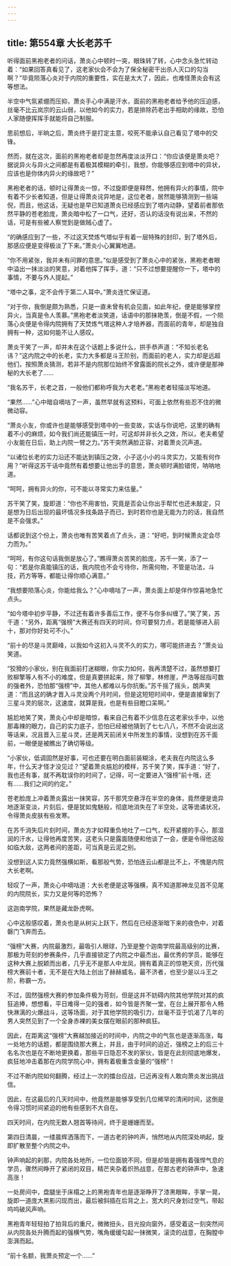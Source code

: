 ```yaml
---
---
---
```

title: 第554章 大长老苏千
---



听得面前黑袍老者的问话，萧炎心中顿时一突，眼珠转了转，心中念头急忙转动着：“如果回答真看见了，这老家伙会不会为了保全秘密干出杀人灭口的勾当啊？”毕竟陨落心炎对于内院的重要性，实在是太大了，因此，也难怪萧炎会有这等想法。

半空中气氛紧绷而压抑，萧炎手心中满是汗水，面前的黑袍老者给予他的压迫感，丝毫不比云岚宗的云山弱，以他如今的实力，若是排除药老出手相助的缘故，恐怕人家随便挥挥手就能将自己制服。

思前想后，半晌之后，萧炎终于是打定主意，咬死不能承认自己看见了塔中的交锋。

然而，就在这次，面前的黑袍老者却是忽然再度淡淡开口：“你应该便是萧炎吧？据说异火与异火之间都是有着极其模糊的牵引，我想，你能够感应到塔中的异状，应该也是你体内异火的缘故吧？”

黑袍老者的话，顿时让得萧炎一惊，不过旋即便是释然，他拥有异火的事情，院中有着不少长者知道，但是让得萧炎诧异地是，这位老者，居然能够猜测到一些端倪，而且，他这话，无疑也是早已知道萧炎已经感应到了塔内动静，望着前者那依然平静的苍老脸庞，萧炎暗中松了一口气，还好，否认的话没有说出来，不然的话，可是有些被人察觉到是做贼心虚了。

“的确感应到了一些，不过这天焚炼气塔似乎有着一层特殊的封印，到了塔外后，那感应便是变得极淡了下来。”萧炎小心翼翼地道。

“你不用紧张，我并未有问罪的意思。”似是感受到了萧炎心中的紧张，黑袍老者眼中溢出一抹淡淡的笑意，对着他挥了挥手，道：“只不过想要提醒你一下，塔中的事情，不要与外人提起。”

“塔中之事，定不会传于第二人耳中。”萧炎连忙保证道。

“对于你，我倒是颇为熟悉，只是一直未曾有机会见面，如此年纪，便是能够掌控异火，当真是令人羡慕。”黑袍老者淡笑道，话语中的那抹艳羡，倒是不假，一个陨落心炎便是令得内院拥有了天焚炼气塔这种人才培养器，而面前的青年，却是独自拥有一种，这如何能不让人感叹。

萧炎干笑了一声，却并未在这个话题上多说什么，拱手恭声道：“不知长老名讳？”这内院之中的长老，实力大多都是斗王阶别，而面前的老人，实力却是远超他们，按照萧炎猜测，若非不是内院那位始终不曾露面的院长之外，或许便是那神秘的大长老了……

“我名苏干，长老之首，一般他们都称呼我为大老老。”黑袍老者轻描淡写地道。

“果然……”心中暗自嘀咕了一声，虽然早就有这预料，可面上依然有些忍不住的微微动容。

“萧炎小友，你或许也是能够感受到塔中的一些变故，实话与你说吧，这里的确有着不小的麻烦，如今我们尚还能镇压一时，可这却并非长久之效，所以，老夫希望小友能在日后，助上内院一臂之力。”苏干突然满脸正容，对着萧炎沉声道。

“以诸位长老的实力沿还不能达到镇压之效，小子这小小的斗灵实力，又能有何作用？”听得这苏干话中竟然有着想要让他出手的意思，萧炎顿时满脸错愕，呐呐地道。

“呵呵，拥有异火的你，可不能以寻常实力来估量。”

苏干笑了笑，旋即道：“你也不用害怕，究竟是否会让你出手帮忙也还未敲定，只是想为日后出现的最坏情况多找条路子而已，到时若你也是无能为力的话，我自然是不会强求。”

话都说到这个份上，萧炎也唯有苦笑着点了点头，道：“好吧，到时候萧炎定会尽力而为。”

“呵呵，有你这句话我倒是放心了。”瞧得萧炎苦笑的脸庞，苏千一笑，添了一句：“若是你真能镇压的话，我内院也不会亏待你，所需何物，不管是功法，斗技，药方等等，都能让得你顺心满意。”

“我想要陨落心炎，你能给我么？”心中嘀咕了一声，萧炎面上却是佯作惊喜地急忙点头。

“如今塔中初步平静，不过还有着许多善后工作，便不与你多纠缠了。”笑了笑，苏千道：“另外，距离“强榜”大赛还有四天的时间，你可要努力点，若是能够进入前十，那对你好处可不小。”

“前十的尽是斗灵巅峰，以我如今这初入斗灵不久的实力，哪可能挤进去？”萧炎讪笑道。

“狡猾的小家伙，别在我面前打迷糊眼，你实力如何，我再清楚不过，虽然想要打败柳擎等人有不小的难度，但是真要拼起来，除了柳擎，林修崖，严浩等屈指可数的强者外，恐怕那“强榜”中，其他人都难以与你抗衡。”苏千摇了摇头，朗声笑道：“而且这的确才晋入斗灵没两个月时间，但是这短短时间中，便是直接窜到了三星斗灵的层次，这速度，就算是我，也是有些目瞪口呆啊。”

尴尬地笑了笑，萧炎心中却是暗惊，看来自己有着不少信息在这老家伙手中，以他那毒辣的眼力，自己的实力底子，恐怕已经被他猜到了七七八八，不然不会说出这等话来，况且晋入三星斗灵，还是两天前闭关中所发生的事情，没想到在苏千面前，一眼便是被瞧出了确切等级。

“小家伙，低调固然是好事，可也还要在明白面前装糊涂，老夫我在内院这么多年，什么天才怪才没见过？”望着萧炎尴尬的模样，苏千笑了笑，挥手道：“好了，我也还有事，就不再耽误你的时间了，记得，可一定要进入“强榜”前十哦，还有……我们之间的约定。”

苍老脸庞上冲着萧炎露出一抹笑容，苏千那凭空悬浮在半空的身体，竟然便是诡异地逐渐变淡，片刻后，便是犹如鬼魅般，彻底地消失在了半空处，这等诡谲状况，令得萧炎皮肤有些发寒。

在苏千消失后片刻时间，萧炎方才如释重负地吐了一口气，松开紧握的手心，那湿润的汗水，让得他再度苦笑，这老头只是露面随便和他谈了一会，便是令得他这般如临大敌，这两者间的差距，可当真是云泥之别。

没想到这人实力竟然强横如斯，看那般气势，恐怕连云山都是比不上，不愧是内院大长老啊。

轻叹了一声，萧炎心中嘀咕道：大长老便是这等强横，真不知道那神龙见首不见尾的内院院长，实力又是何等的恐怖？

这迦南学院，果然是藏龙卧虎啊。

心中这般感叹着，萧炎也是从树尖上跃下，然后在已经逐渐暗下来的夜色中，对着磐门飞奔而去。

“强榜”大赛，内院最激烈，最吸引人眼球，乃至是整个迦南学院最高级别的比赛，那极为苛刻的参赛条件，几乎直接锁定了内院之中最杰出，最优秀的学员，能够在这种大赛上脱颖而出者，几乎无不是那人中龙凤，拥有着真正的惊艳天资，历代强榜大赛前十者，无不是在大陆上创出了赫赫威名，最不济者，也至少是以斗王之阶，称霸一方。

不过，固然强榜大赛的参加条件极为苛刻，但是这并不妨碍内院其他学院对其的疯狂追捧，想想看，平日难得一见的强者，如今皆是齐聚一堂，在台上展开那令人畅快淋漓的火爆战斗，这等场面，对于其他学院的吸引力，丝毫不亚于饥渴了几年的男人突然见到了一个全身赤裸的美女摆在眼前的那种疯狂。

因此，在距离这“强榜”大赛越加接近的时间中，内院之中的气氛也是逐渐高涨，每一处地方的话题，都是围绕那大赛上，并且，由于时间的迫近，强榜之上的后三十名名次也是在不断地更换着，那些平日隐忍不发的家伙，皆是在此刻彻底地爆发，疯狂地冲击着那在内院学院心中，拥有着极重含金量的“强榜”！

不过不断内院如何翻腾，经过上一次的擂台应战，已近再没有人敢向萧炎发出挑战信。

因此，在这最后的几天时间中，他竟然是能够享受到几位稀罕的清闲时间，这倒是令得习惯时间紧迫的他有些感到不大自在。

四天时间，在内院无数人翘首等待间，终于是姗姗而至。

第四日清晨，一缕晨辉洒落而下，一道古老的钟吟声，悄然地从内院深处响起，旋即扩散至整个内院之中。

钟声响起的刹那，内院各处地所，一位位面貌不同，但是却皆是拥有着强悍气息的学员，骤然间睁开了紧闭的双目，精芒夹杂着炽热战意，在那古老的钟声中，急速高涨！

一处房间中，盘腿坐于床榻之上的黑袍青年也是逐渐睁开了漆黑眼眸，手掌一晃，旋即一道庞大黑影闪现而出，最后被斜插在后背之上，宽大的尺身划过空气，带起呜呜破风声响。

黑袍青年轻轻拍了拍背后的重尺，微微扭头，目光投向窗外，感受着这一刻突然间从内院各处升腾而起的强横气势，嘴角缓缓勾起一抹微笑，滚烫的战意，在胸膛中澎湃而起。

“前十名额，我萧炎预定一个……”